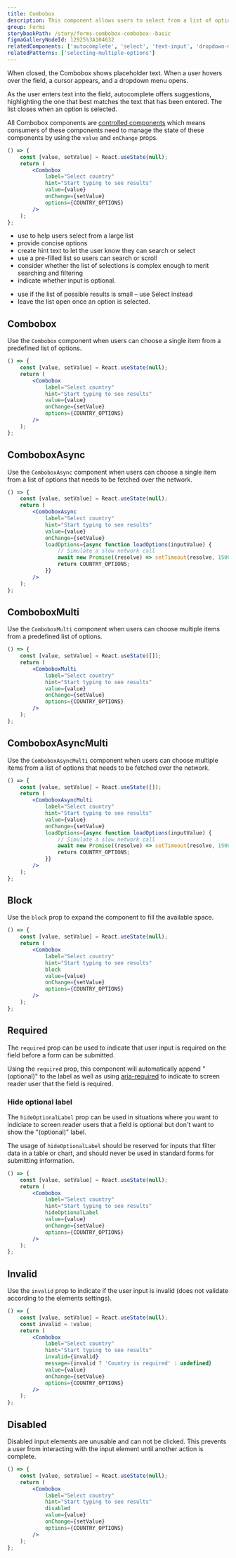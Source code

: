 ```yaml
---
title: Combobox
description: This component allows users to select from a list of options. It's especially useful when there are many options to choose from.
group: Forms
storybookPath: /story/forms-combobox-combobox--basic
figmaGalleryNodeId: 12925%3A104632
relatedComponents: ['autocomplete', 'select', 'text-input', 'dropdown-menu']
relatedPatterns: ['selecting-multiple-options']
---
```


When closed, the Combobox shows placeholder text. When a user hovers over the field, a cursor appears, and a dropdown menu opens.

As the user enters text into the field, autocomplete offers suggestions, highlighting the one that best matches the text that has been entered. The list closes when an option is selected.

All Combobox components are [controlled components](https://reactjs.org/docs/forms.html#controlled-components) which means consumers of these components need to manage the state of these components by using the `value` and `onChange` props.

```jsx live
() => {
	const [value, setValue] = React.useState(null);
	return (
		<Combobox
			label="Select country"
			hint="Start typing to see results"
			value={value}
			onChange={setValue}
			options={COUNTRY_OPTIONS}
		/>
	);
};
```

<DoHeading />

- use to help users select from a large list
- provide concise options
- create hint text to let the user know they can search or select
- use a pre-filled list so users can search or scroll
- consider whether the list of selections is complex enough to merit searching and filtering
- indicate whether input is optional.

<DontHeading />

- use if the list of possible results is small – use Select instead
- leave the list open once an option is selected.

## Combobox

Use the `Combobox` component when users can choose a single item from a predefined list of options.

```jsx live
() => {
	const [value, setValue] = React.useState(null);
	return (
		<Combobox
			label="Select country"
			hint="Start typing to see results"
			value={value}
			onChange={setValue}
			options={COUNTRY_OPTIONS}
		/>
	);
};
```

## ComboboxAsync

Use the `ComboboxAsync` component when users can choose a single item from a list of options that needs to be fetched over the network.

```jsx live
() => {
	const [value, setValue] = React.useState(null);
	return (
		<ComboboxAsync
			label="Select country"
			hint="Start typing to see results"
			value={value}
			onChange={setValue}
			loadOptions={async function loadOptions(inputValue) {
				// Simulate a slow network call
				await new Promise((resolve) => setTimeout(resolve, 1500));
				return COUNTRY_OPTIONS;
			}}
		/>
	);
};
```

## ComboboxMulti

Use the `ComboboxMulti` component when users can choose multiple items from a predefined list of options.

```jsx live
() => {
	const [value, setValue] = React.useState([]);
	return (
		<ComboboxMulti
			label="Select country"
			hint="Start typing to see results"
			value={value}
			onChange={setValue}
			options={COUNTRY_OPTIONS}
		/>
	);
};
```

## ComboboxAsyncMulti

Use the `ComboboxAsyncMulti` component when users can choose multiple items from a list of options that needs to be fetched over the network.

```jsx live
() => {
	const [value, setValue] = React.useState([]);
	return (
		<ComboboxAsyncMulti
			label="Select country"
			hint="Start typing to see results"
			value={value}
			onChange={setValue}
			loadOptions={async function loadOptions(inputValue) {
				// Simulate a slow network call
				await new Promise((resolve) => setTimeout(resolve, 1500));
				return COUNTRY_OPTIONS;
			}}
		/>
	);
};
```

## Block

Use the `block` prop to expand the component to fill the available space.

```jsx live
() => {
	const [value, setValue] = React.useState(null);
	return (
		<Combobox
			label="Select country"
			hint="Start typing to see results"
			block
			value={value}
			onChange={setValue}
			options={COUNTRY_OPTIONS}
		/>
	);
};
```

## Required

The `required` prop can be used to indicate that user input is required on the field before a form can be submitted.

Using the `required` prop, this component will automatically append "(optional)" to the label as well as using [aria-required](https://developer.mozilla.org/en-US/docs/Web/Accessibility/ARIA/Attributes/aria-required) to indicate to screen reader user that the field is required.

### Hide optional label

The `hideOptionalLabel` prop can be used in situations where you want to indiciate to screen reader users that a field is optional but don't want to show the "(optional)" label.

The usage of `hideOptionalLabel` should be reserved for inputs that filter data in a table or chart, and should never be used in standard forms for submitting information.

```jsx live
() => {
	const [value, setValue] = React.useState(null);
	return (
		<Combobox
			label="Select country"
			hint="Start typing to see results"
			hideOptionalLabel
			value={value}
			onChange={setValue}
			options={COUNTRY_OPTIONS}
		/>
	);
};
```

## Invalid

Use the `invalid` prop to indicate if the user input is invalid (does not validate according to the elements settings).

```jsx live
() => {
	const [value, setValue] = React.useState(null);
	const invalid = !value;
	return (
		<Combobox
			label="Select country"
			hint="Start typing to see results"
			invalid={invalid}
			message={invalid ? 'Country is required' : undefined}
			value={value}
			onChange={setValue}
			options={COUNTRY_OPTIONS}
		/>
	);
};
```

## Disabled

Disabled input elements are unusable and can not be clicked. This prevents a user from interacting with the input element until another action is complete.

```jsx live
() => {
	const [value, setValue] = React.useState(null);
	return (
		<Combobox
			label="Select country"
			hint="Start typing to see results"
			disabled
			value={value}
			onChange={setValue}
			options={COUNTRY_OPTIONS}
		/>
	);
};
```
